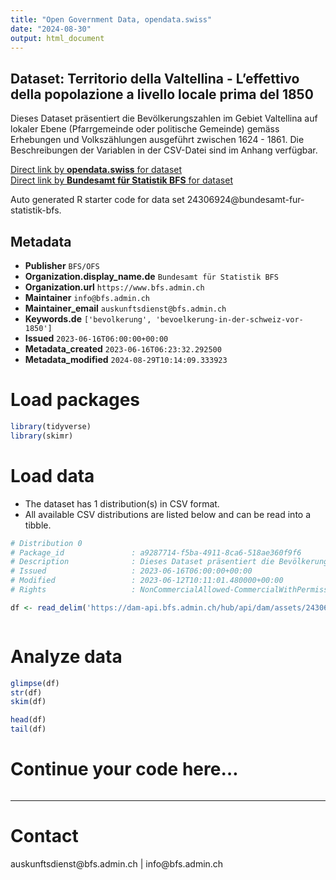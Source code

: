 ```yaml
---
title: "Open Government Data, opendata.swiss"
date: "2024-08-30"
output: html_document
---
```


## Dataset: Territorio della Valtellina - L’effettivo della popolazione a livello locale prima del 1850

Dieses Dataset präsentiert die Bevölkerungszahlen im Gebiet Valtellina auf lokaler Ebene (Pfarrgemeinde oder politische Gemeinde) gemäss Erhebungen und Volkszählungen ausgeführt zwischen 1624 - 1861. Die Beschreibungen der Variablen in der CSV-Datei sind im Anhang verfügbar.

[Direct link by **opendata.swiss** for dataset](https://opendata.swiss/de/dataset/territorio-della-valtellina-leffettivo-della-popolazione-a-livello-locale-prima-del-1850)<br>
[Direct link by **Bundesamt für Statistik BFS** for dataset](https://www.bfs.admin.ch/asset/de/ts-x-01-2223-VT)

Auto generated R starter code for data set 24306924@bundesamt-fur-statistik-bfs.

## Metadata

- **Publisher** `BFS/OFS`
- **Organization.display_name.de** `Bundesamt für Statistik BFS`
- **Organization.url** `https://www.bfs.admin.ch`
- **Maintainer** `info@bfs.admin.ch`
- **Maintainer_email** `auskunftsdienst@bfs.admin.ch`
- **Keywords.de** `['bevolkerung', 'bevoelkerung-in-der-schweiz-vor-1850']`
- **Issued** `2023-06-16T06:00:00+00:00`
- **Metadata_created** `2023-06-16T06:23:32.292500`
- **Metadata_modified** `2024-08-29T10:14:09.333923`


# Load packages

```r

library(tidyverse)
library(skimr)

```

# Load data

-   The dataset has 1 distribution(s) in CSV format.
-   All available CSV distributions are listed below and can be read into a tibble.

```r

# Distribution 0
# Package_id               : a9287714-f5ba-4911-8ca6-518ae360f9f6
# Description              : Dieses Dataset präsentiert die Bevölkerungszahlen im Gebiet Valtellina auf lokaler Ebene (Pfarrgemeinde oder politische Gemeinde) gemäss Erhebungen und Volkszählungen ausgeführt zwischen 1624 - 1861. Die Beschreibungen der Variablen in der CSV-Datei sind im Anhang verfügbar.
# Issued                   : 2023-06-16T06:00:00+00:00
# Modified                 : 2023-06-12T10:11:01.480000+00:00
# Rights                   : NonCommercialAllowed-CommercialWithPermission-ReferenceRequired

df <- read_delim('https://dam-api.bfs.admin.ch/hub/api/dam/assets/24306939/master')



```

# Analyze data

```r

glimpse(df)
str(df)
skim(df)

head(df)
tail(df)

```

# Continue your code here...

```r

```

------------------------------------------------------------------------

# Contact

auskunftsdienst@bfs.admin.ch | info@bfs.admin.ch

